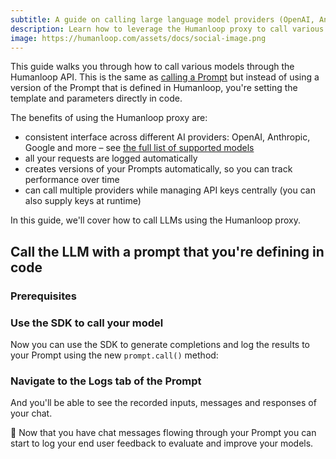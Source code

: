 ```yaml
---
subtitle: A guide on calling large language model providers (OpenAI, Anthropic, Google etc.) through the Humanloop API
description: Learn how to leverage the Humanloop proxy to call various AI models from different providers using a unified interface
image: https://humanloop.com/assets/docs/social-image.png
---
```


This guide walks you through how to call various models through the Humanloop API. This is the same as [calling a Prompt](/docs/v5/guides/prompt-management/call-prompt) but instead of using a version of the Prompt that is defined in Humanloop, you're setting the template and parameters directly in code.

The benefits of using the Humanloop proxy are:

- consistent interface across different AI providers: OpenAI, Anthropic, Google and more – see [the full list of supported models](/docs/v5/reference/supported-models)
- all your requests are logged automatically
- creates versions of your Prompts automatically, so you can track performance over time
- can call multiple providers while managing API keys centrally (you can also supply keys at runtime)

In this guide, we'll cover how to call LLMs using the Humanloop proxy.

## Call the LLM with a prompt that you're defining in code

### Prerequisites

<Markdown src="../../../snippets/setup-sdk.mdx" />

<Steps>

### Use the SDK to call your model

Now you can use the SDK to generate completions and log the results to your Prompt using the new `prompt.call()` method:

<EndpointRequestSnippet endpoint="POST /prompts/call" example="Supplying Prompt" />

<EndpointResponseSnippet endpoint="POST /prompts/call" example="Supplying Prompt" />

### Navigate to the **Logs** tab of the Prompt

And you'll be able to see the recorded inputs, messages and responses of your chat.

</Steps>

🎉 Now that you have chat messages flowing through your Prompt you can start to log your end user feedback to evaluate and improve your models.
